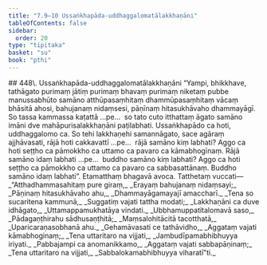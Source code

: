 ```yaml
---
title: "7.9–10 Ussaṅkhapāda-uddhaggalomatālakkhaṇāni"
tableOfContents: false
sidebar:
  order: 20
type: "tipitaka"
basket: "su"
book: "pthi"
---
```



<DynamicBreadcrumb />

<Paragraph type="center" book="pthi">
## 448\. Ussaṅkhapāda-uddhaggalomatālakkhaṇāni
</Paragraph>

<Division number="212" book="pthi">

<Paragraph number="449" book="pthi">
“Yampi, bhikkhave, tathāgato purimaṃ jātiṃ purimaṃ bhavaṃ purimaṃ niketaṃ pubbe manussabhūto samāno atthūpasaṃhitaṃ dhammūpasaṃhitaṃ vācaṃ bhāsitā ahosi, bahujanaṃ nidaṃsesi, pāṇīnaṃ hitasukhāvaho dhammayāgī. So tassa kammassa kaṭattā …pe…  so tato cuto itthattaṃ āgato samāno imāni dve mahāpurisalakkhaṇāni paṭilabhati. Ussaṅkhapādo ca hoti, uddhaggalomo ca.
</Paragraph>

<Paragraph number="450" book="pthi">
So tehi lakkhaṇehi samannāgato, sace agāraṃ ajjhāvasati, rājā hoti cakkavattī …pe…  rājā samāno kiṃ labhati? Aggo ca hoti seṭṭho ca pāmokkho ca uttamo ca pavaro ca kāmabhogīnaṃ. Rājā samāno idaṃ labhati …pe…  buddho samāno kiṃ labhati? Aggo ca hoti seṭṭho ca pāmokkho ca uttamo ca pavaro ca sabbasattānaṃ. Buddho samāno idaṃ labhati”. Etamatthaṃ bhagavā avoca.
</Paragraph>

</Division>
<Division number="213" book="pthi">

<Paragraph number="451" book="pthi">
Tatthetaṃ vuccati—
</Paragraph>

<Paragraph number="452" type="verses" book="pthi">
_“Atthadhammasahitaṃ pure giraṃ,_  
_Erayaṃ bahujanaṃ nidaṃsayi;_  
_Pāṇinaṃ hitasukhāvaho ahu,_  
_Dhammayāgamayajī amaccharī._  

</Paragraph>

<Paragraph number="453" type="verses" book="pthi">
_Tena so sucaritena kammunā,_  
_Suggatiṃ vajati tattha modati;_  
_Lakkhaṇāni ca duve idhāgato,_  
_Uttamappamukhatāya vindati._  

</Paragraph>

<Paragraph number="454" type="verses" book="pthi">
_Ubbhamuppatitalomavā saso,_  
_Pādagaṇṭhirahu sādhusaṇṭhitā;_  
_Maṃsalohitācitā tacotthatā,_  
_Uparicaraṇasobhanā ahu._  

</Paragraph>

<Paragraph number="455" type="verses" book="pthi">
_Gehamāvasati ce tathāvidho,_  
_Aggataṃ vajati kāmabhoginaṃ;_  
_Tena uttaritaro na vijjati,_  
_Jambudīpamabhibhuyya iriyati._  

</Paragraph>

<Paragraph number="456" type="verses" book="pthi">
_Pabbajampi ca anomanikkamo,_  
_Aggataṃ vajati sabbapāṇinaṃ;_  
_Tena uttaritaro na vijjati,_  
_Sabbalokamabhibhuyya viharatī”ti._
</Paragraph>
</Division>
